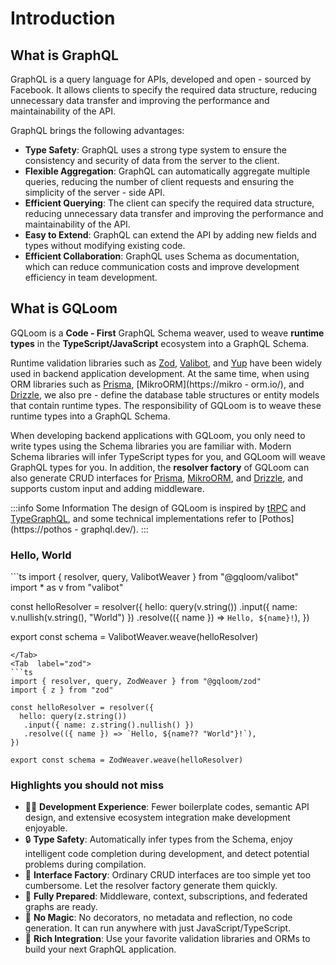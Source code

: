 
# Introduction

## What is GraphQL

GraphQL is a query language for APIs, developed and open - sourced by Facebook. It allows clients to specify the required data structure, reducing unnecessary data transfer and improving the performance and maintainability of the API.

GraphQL brings the following advantages:

- **Type Safety**: GraphQL uses a strong type system to ensure the consistency and security of data from the server to the client.
- **Flexible Aggregation**: GraphQL can automatically aggregate multiple queries, reducing the number of client requests and ensuring the simplicity of the server - side API.
- **Efficient Querying**: The client can specify the required data structure, reducing unnecessary data transfer and improving the performance and maintainability of the API.
- **Easy to Extend**: GraphQL can extend the API by adding new fields and types without modifying existing code.
- **Efficient Collaboration**: GraphQL uses Schema as documentation, which can reduce communication costs and improve development efficiency in team development.

## What is GQLoom

GQLoom is a **Code - First** GraphQL Schema weaver, used to weave **runtime types** in the **TypeScript/JavaScript** ecosystem into a GraphQL Schema.

Runtime validation libraries such as [Zod](https://zod.dev/), [Valibot](https://valibot.dev/), and [Yup](https://github.com/jquense/yup) have been widely used in backend application development. At the same time, when using ORM libraries such as [Prisma](https://www.prisma.io/), [MikroORM](https://mikro - orm.io/), and [Drizzle](https://orm.drizzle.team/), we also pre - define the database table structures or entity models that contain runtime types.
The responsibility of GQLoom is to weave these runtime types into a GraphQL Schema.

When developing backend applications with GQLoom, you only need to write types using the Schema libraries you are familiar with. Modern Schema libraries will infer TypeScript types for you, and GQLoom will weave GraphQL types for you.
In addition, the **resolver factory** of GQLoom can also generate CRUD interfaces for [Prisma](./schema-integration/prisma.mdx#resolver-factory), [MikroORM](./schema-integration/mikro-orm.mdx#resolver-factory), and [Drizzle](./schema-integration/drizzle.mdx#resolver-factory), and supports custom input and adding middleware.

:::info Some Information
The design of GQLoom is inspired by [tRPC](https://trpc.io/) and [TypeGraphQL](https://typegraphql.com/), and some technical implementations refer to [Pothos](https://pothos - graphql.dev/).
:::

### Hello, World

<Tabs>
<Tab label="valibot">
```ts
import { resolver, query, ValibotWeaver } from "@gqloom/valibot"
import * as v from "valibot"

const helloResolver = resolver({
  hello: query(v.string())
   .input({ name: v.nullish(v.string(), "World") })
   .resolve(({ name }) => `Hello, ${name}!`),
})

export const schema = ValibotWeaver.weave(helloResolver)
```
</Tab>
<Tab  label="zod">
```ts
import { resolver, query, ZodWeaver } from "@gqloom/zod"
import { z } from "zod"

const helloResolver = resolver({
  hello: query(z.string())
   .input({ name: z.string().nullish() })
   .resolve(({ name }) => `Hello, ${name?? "World"}!`),
})

export const schema = ZodWeaver.weave(helloResolver)
```
</Tab>
</Tabs>

### Highlights you should not miss

- 🧑‍💻 **Development Experience**: Fewer boilerplate codes, semantic API design, and extensive ecosystem integration make development enjoyable.
- 🔒 **Type Safety**: Automatically infer types from the Schema, enjoy intelligent code completion during development, and detect potential problems during compilation.
- 🎯 **Interface Factory**: Ordinary CRUD interfaces are too simple yet too cumbersome. Let the resolver factory generate them quickly.
- 🔋 **Fully Prepared**: Middleware, context, subscriptions, and federated graphs are ready.
- 🔮 **No Magic**: No decorators, no metadata and reflection, no code generation. It can run anywhere with just JavaScript/TypeScript.
- 🧩 **Rich Integration**: Use your favorite validation libraries and ORMs to build your next GraphQL application.
